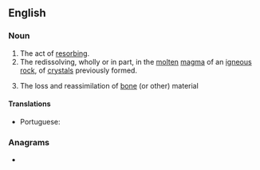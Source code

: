 {{also|Resorption|résorption}}

==English==

===Noun===
{{en-noun|~}}

# The act of [[resorb]]ing.
# The redissolving, wholly or in part, in the [[molten]] [[magma]] of an [[igneous]] [[rock]], of [[crystal]]s previously formed.
# {{lb|en|medicine}} The loss and reassimilation of [[bone]] (or other) material

====Translations====
{{trans-top|the loss and reassimilation of bone material}}
* Portuguese: {{t|pt|ressorção|f}}
{{trans-mid}}
{{trans-bottom}}

===Anagrams===
* {{l|en|portioners}}